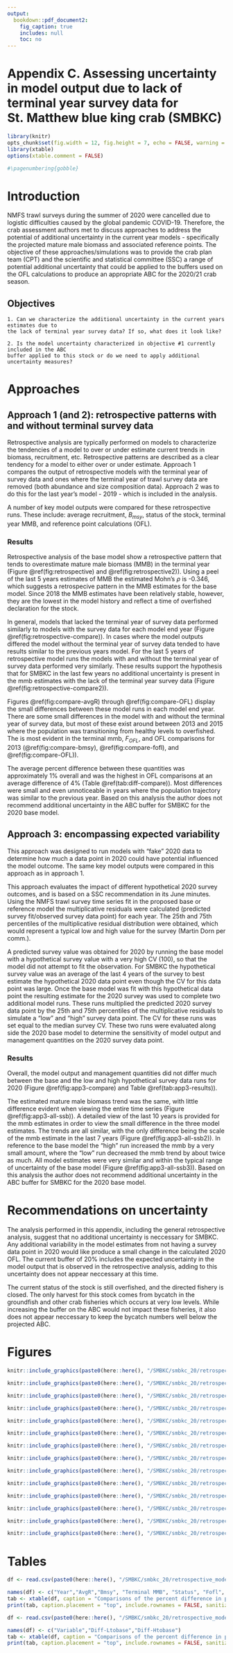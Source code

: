```yaml
---
output:
  bookdown::pdf_document2:
    fig_caption: true
    includes: null
    toc: no
---
```

# Appendix C. Assessing uncertainty in model output due to lack of terminal year survey data for St. Matthew blue king crab (SMBKC) {-}


```r
library(knitr)
opts_chunk$set(fig.width = 12, fig.height = 7, echo = FALSE, warning = FALSE, message = FALSE,  dpi=300)
library(xtable)
options(xtable.comment = FALSE)
```

\pagenumbering{arabic}
```r
#\pagenumbering{gobble}

```


# Introduction{-}
NMFS trawl surveys during the summer of 2020 were cancelled due to logistic difficulties caused by the global pandemic COVID-19. Therefore, the crab assessment authors met to discuss approaches to address the potential of additional uncertainty in the current year models - specifically the projected mature male biomass and associated reference points. The objective of these approaches/simulations was to provide the crab plan team (CPT) and the scientific and statistical committee (SSC) a range of potential additional uncertainty that could be applied to the buffers used on the OFL calculations to produce an appropriate ABC for the 2020/21 crab season. 

## Objectives {-}

    1. Can we characterize the additional uncertainty in the current years estimates due to 
    the lack of terminal year survey data? If so, what does it look like?

    2. Is the model uncertainty characterized in objective #1 currently included in the ABC 
    buffer applied to this stock or do we need to apply additional uncertainty measures?


# Approaches {-}

## Approach 1 (and 2): retrospective patterns with and without terminal survey data {-}

Retrospective analysis are typically performed on models to characterize the tendencies of a model to over or under estimate current trends in biomass, recruitment, etc. Retrospective patterns are described as a clear tendency for a model to either over or under estimate. Approach 1 compares the output of retrospective models with the terminal year of survey data and ones where the terminal year of trawl survey data are removed (both abundance and size composition data). Approach 2 was to do this for the last year's model - 2019 - which is included in the analysis. 

A number of key model outputs were compared for these retrospective runs. These include: average recruitment, $B_{msy}$, status of the stock, terminal year MMB, and reference point calculations (OFL). 

### Results {-}
Retrospective analysis of the base model show a retrospective pattern that tends to overestimate mature male biomass (MMB) in the terminal year (Figure \@ref(fig:retrospective) and \@ref(fig:retrospective2)). Using a peel of the last 5 years estimates of MMB the estimated Mohn's $\rho$ is -0.346, which suggests a retrospecive pattern in the MMB estimates for the base model. Since 2018 the MMB estimates have been relatively stable, however, they are the lowest in the model history and reflect a time of overfished declaration for the stock. 

In general, models that lacked the terminal year of survey data performed similarly to models with the survey data for each model end year (Figure \@ref(fig:retrospective-compare)). In cases where the model outputs differed the model without the terminal year of survey data tended to have results similar to the previous years model. For the last 5 years of retrospective model runs the models with and without the terminal year of survey data performed very similarly. These results support the hypothesis that for SMBKC in the last few years no additional uncertainty is present in the mmb estimates with the lack of the terminal year survey data (Figure \@ref(fig:retrospective-compare2)).

Figures \@ref(fig:compare-avgR) through \@ref(fig:compare-OFL) display the small differences between these model runs in each model end year. There are some small differences in the model with and without the terminal year of survey data, but most of these exist around between 2013 and 2015 where the population was transitioning from healthy levels to overfished. The is most evident in the terminal mmb, $F_{OFL}$, and OFL comparisons for 2013 (\@ref(fig:compare-bmsy), 
\@ref(fig:compare-fofl), and \@ref(fig:compare-OFL)).

The average percent difference between these quantities was approximately 1% overall and was the highest in OFL comparisons at an average difference of 4% (Table \@ref(tab:diff-compare)). Most differences were small and even unnoticeable in years where the population trajectory was similar to the previous year. 
Based on this analysis the author does not recommend additional uncertainty in the ABC buffer for SMBKC for the 2020 base model. 


## Approach 3: encompassing expected variability {-}

This approach was designed to run models with "fake" 2020 data to determine how much a data point in 2020 could have potential influenced the model outcome. The same key model outputs were compared in this approach as in approach 1. 

This approach evaluates the impact of different hypothetical 2020 survey outcomes, and is based on a SSC recommendation in its June minutes. Using the NMFS trawl survey time series fit in the proposed base or reference model the multiplicative residuals were calculated (predicted survey fit/observed survey data point) for each year. The 25th and 75th percentiles of the multiplicative residual distribution were obtained, which would represent a typical low and high value for the survey (Martin Dorn per comm.). 

A predicted survey value was obtained for 2020 by running the base model with a hypothetical survey value with a very high CV (100), so that the model did not attempt to fit the observation. For SMBKC the hypothetical survey value was an average of the last 4 years of the survey to best estimate the hypothetical 2020 data point even though the CV for this data point was large. Once the base model was fit with this hypothetical data point the resulting estimate for the 2020 survey was used to complete two additional model runs. These runs multiplied the predicted 2020 survey data point by the 25th and 75th percentiles of the multiplicative residuals to simulate a "low" and "high" survey data point. The CV for these runs was set equal to the median survey CV. These two runs were evaluated along side the 2020 base model to determine the sensitivity of model output and management quantities on the 2020 survey data point. 

### Results {-}
Overall, the model output and management quantities did not differ much between the base and the low and high hypothetical survey data runs for 2020 (Figure \@ref(fig:app3-compare) and Table \@ref(tab:app3-results)). 

The estimated mature male biomass trend was the same, with little difference evident when viewing the entire time series (Figure \@ref(fig:app3-all-ssb)). A detailed view of the last 10 years is provided for the mmb estimates in order to view the small difference in the three model estimates. The trends are all similar, with the only difference being the scale of the mmb estimate in the last 7 years (Figure \@ref(fig:app3-all-ssb2)). In reference to the base model the "high" run increased the mmb by a very small amount, where the "low" run decreased the mmb trend by about twice as much. All model estimates were very similar and within the typical range of uncertainty of the base model (Figure \@ref(fig:app3-all-ssb3)). 
Based on this analysis the author does not recommend additional uncertainty in the ABC buffer for SMBKC for the 2020 base model.


# Recommendations on uncertainty {-}
The analysis performed in this appendix, including the general retrospective analysis, suggest that no additional uncertainty is neccessary for SMBKC. Any additional variability in the model estimates from not having a survey data point in 2020 would like produce a small change in the calculated 2020 OFL. The current buffer of 20% includes the expected uncertainty in the model output that is observed in the retrospective analysis, adding to this uncertainty does not appear neccessary at this time. 

The current status of the stock is still overfished, and the directed fishery is closed. The only harvest for this stock comes from bycatch in the groundfish and other crab fisheries which occurs at very low levels. While increasing the buffer on the ABC would not impact these fisheries, it also does not appear neccessary to keep the bycatch numbers well below the projected ABC.



\pagebreak 

# Figures {-}

```r
knitr::include_graphics(paste0(here::here(), "/SMBKC/smbkc_20/retrospective_model_1/figures/ssb_time_series_normal.png"), dpi = 125)
```


```r
knitr::include_graphics(paste0(here::here(), "/SMBKC/smbkc_20/retrospective_model_1/figures/ssb_time_series_normal_current.png"), dpi = 125)
```

```r
knitr::include_graphics(paste0(here::here(), "/SMBKC/smbkc_20/retrospective_model_1/figures/ssb_time_series_all.png"), dpi = 125)
```

```r
knitr::include_graphics(paste0(here::here(), "/SMBKC/smbkc_20/retrospective_model_1/figures/ssb_time_series_last5_compare_recent.png"), dpi = 125)
```

```r
knitr::include_graphics(paste0(here::here(), "/SMBKC/smbkc_20/retrospective_model_1/figures/avgR_compare.png"), dpi = 125)
```

```r
knitr::include_graphics(paste0(here::here(), "/SMBKC/smbkc_20/retrospective_model_1/figures/Bmsy_compare.png"), dpi = 125)
```

```r
knitr::include_graphics(paste0(here::here(), "/SMBKC/smbkc_20/retrospective_model_1/figures/Status_compare.png"), dpi = 125)
```

```r
knitr::include_graphics(paste0(here::here(), "/SMBKC/smbkc_20/retrospective_model_1/figures/Terminal_mmb_compare.png"), dpi = 125)
```


```r
knitr::include_graphics(paste0(here::here(), "/SMBKC/smbkc_20/retrospective_model_1/figures/fofl_compare.png"), dpi = 125)
```


```r
knitr::include_graphics(paste0(here::here(), "/SMBKC/smbkc_20/retrospective_model_1/figures/OFL_compare.png"), dpi = 125)
```

```r
knitr::include_graphics(paste0(here::here(), "/SMBKC/smbkc_20/retrospective_model_1/figures/app3_bar_graph_output.png"), dpi = 125)
```


```r
knitr::include_graphics(paste0(here::here(), "/SMBKC/smbkc_20/retrospective_model_1/figures/app3_ssb_all_yrs.png"), dpi = 125)
```

```r
knitr::include_graphics(paste0(here::here(), "/SMBKC/smbkc_20/retrospective_model_1/figures/app3_last_10yrs_ssb.png"), dpi = 125)
```

```r
knitr::include_graphics(paste0(here::here(), "/SMBKC/smbkc_20/retrospective_model_1/figures/app3_last_20yrs_ssb_ribbons.png"), dpi = 125)
```


\pagebreak 
# Tables {-}

```r
df <- read.csv(paste0(here::here(), "/SMBKC/smbkc_20/retrospective_model_1/figures/stats_summary_compare_table.csv"))

names(df) <- c("Year","AvgR","Bmsy", "Terminal MMB", "Status", "Fofl", "OFL")
tab <- xtable(df, caption = "Comparisons of the percent difference in parameter estimates for the retrospective models with and without the terminal year of survey data.", label = "tab:diff-compare", digits = 3)
print(tab, caption.placement = "top", include.rownames = FALSE, sanitize.text.function = function(x){x}, NA.string = "-")
```

```r
df <- read.csv(paste0(here::here(), "/SMBKC/smbkc_20/retrospective_model_1/figures/stats_summary_app3_table.csv"))

names(df) <- c("Variable","Diff-Ltobase","Diff-Htobase")
tab <- xtable(df, caption = "Comparisons of the percent difference in parameter estimates for the low and high models in approach 3 compared to the 2020 base model (16.0).", label = "tab:app3-results", digits = 3)
print(tab, caption.placement = "top", include.rownames = FALSE, sanitize.text.function = function(x){x}, NA.string = "-")
```